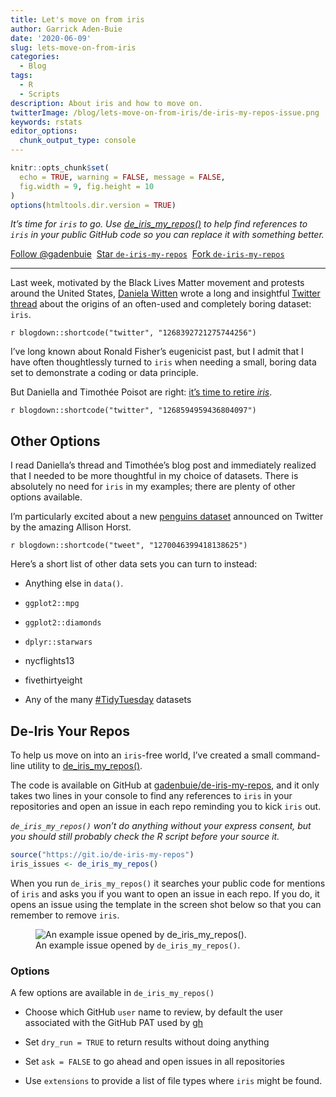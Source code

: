```yaml
---
title: Let's move on from iris
author: Garrick Aden-Buie
date: '2020-06-09'
slug: lets-move-on-from-iris
categories:
  - Blog
tags:
  - R
  - Scripts
description: About iris and how to move on.
twitterImage: /blog/lets-move-on-from-iris/de-iris-my-repos-issue.png
keywords: rstats
editor_options:
  chunk_output_type: console
---
```


<!-- Links -->
[penguins-tw]: https://twitter.com/allison_horst/status/1270046399418138625
[penguins]: https://github.com/allisonhorst/penguins
[retire-iris]: https://armchairecology.blog/iris-dataset/
[iris-is-gross]: https://twitter.com/chrisalbon/status/1268594959436804097
[petition-change-lecture]: https://www.change.org/p/american-statistical-association-rename-the-fisher-lecture-after-david-blackwell
[fisher-thread]: https://twitter.com/daniela_witten/status/1268392721275744256
[gh]: https://github.com/gadenbuie/de-iris-my-repos
[dw]: https://www.danielawitten.com/


```r
knitr::opts_chunk$set(
  echo = TRUE, warning = FALSE, message = FALSE,
  fig.width = 9, fig.height = 10
)
options(htmltools.dir.version = TRUE)
```

::: {.lead}
_It's time for `iris` to go. Use [de_iris_my_repos()][gh] to help find references to `iris` in your public GitHub code so you can replace it with something better._
:::

<!-- https://buttons.github.io/ -->
<a class="github-button" href="https://github.com/gadenbuie" data-show-count="true" aria-label="Follow @gadenbuie on GitHub">Follow @gadenbuie</a>&nbsp;
<a class="github-button" href="https://github.com/gadenbuie/de-iris-my-repos" data-icon="octicon-star" data-show-count="true" aria-label="Star gadenbuie/de-iris-my-repos on GitHub">Star <code>de-iris-my-repos</code></a>&nbsp;
<a class="github-button" href="https://github.com/gadenbuie/de-iris-my-repos/fork" data-icon="octicon-repo-forked" data-show-count="true" aria-label="Fork gadenbuie/de-iris-my-repos on GitHub">Fork <code>de-iris-my-repos</code></a>

---

Last week, 
motivated by the Black Lives Matter movement and protests around the United States,
[Daniela Witten][dw]
wrote a long and insightful 
[Twitter thread][fisher-thread]
about the origins of an often-used and completely boring dataset: `iris`.

`r blogdown::shortcode("twitter", "1268392721275744256")`

I've long known about Ronald Fisher's eugenicist past,
but I admit that I have often thoughtlessly turned to `iris`
when needing a small, boring data set to demonstrate a coding or data principle.

But Daniella and Timothée Poisot are right:
[it's time to retire _iris_][retire-iris].

`r blogdown::shortcode("twitter", "1268594959436804097")`

## Other Options

I read Daniella's thread and Timothée's blog post and 
immediately realized that I needed to be more thoughtful in my choice of datasets.
There is absolutely no need for `iris` in my examples;
there are plenty of other options available.

I'm particularly excited about a new [penguins dataset][penguins]
announced on Twitter by the amazing Allison Horst.

`r blogdown::shortcode("tweet", "1270046399418138625")`

Here's a short list of other data sets you can turn to instead:

- Anything else in `data()`.

- `ggplot2::mpg`

- `ggplot2::diamonds`

- `dplyr::starwars`

- [nycflights13]{.pkg}

- [fivethirtyeight]{.pkg}

- Any of the many [#TidyTuesday](https://github.com/rfordatascience/tidytuesday) datasets

## De-Iris Your Repos

To help us move on into an `iris`-free world,
I've created a small command-line utility to [de_iris_my_repos()][gh].

The code is available on GitHub at [gadenbuie/de-iris-my-repos][gh],
and it only takes two lines in your console to find any references to `iris`
in your repositories and open an issue in each repo reminding you to kick `iris` out.

_`de_iris_my_repos()` won't do anything without your express consent, but you should still probably check the R script before your source it._

```r
source("https://git.io/de-iris-my-repos")
iris_issues <- de_iris_my_repos()
```

When you run `de_iris_my_repos()` it searches your public code for mentions of `iris`
and asks you if you want to open an issue in each repo.
If you do, 
it opens an issue using the template in the screen shot below
so that you can remember to remove `iris`.

![An example issue opened by `de_iris_my_repos()`.](full-example-issue.png)

### Options

A few options are available in `de_iris_my_repos()`

- Choose which GitHub `user` name to review, by default the user associated with the GitHub PAT used by [gh](https://github.com/r-lib/gh)

- Set `dry_run = TRUE` to return results without doing anything

- Set `ask = FALSE` to go ahead and open issues in all repositories

- Use `extensions` to provide a list of file types where `iris` might be found.


